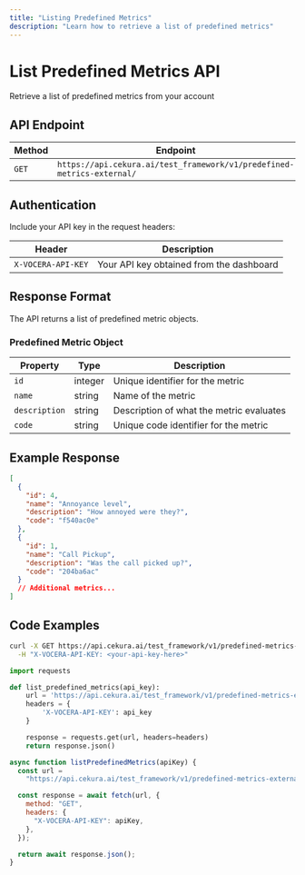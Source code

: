 ---
title: "Listing Predefined Metrics"
description: "Learn how to retrieve a list of predefined metrics"
---

# List Predefined Metrics API

Retrieve a list of predefined metrics from your account

## API Endpoint

| Method | Endpoint                                                               |
| ------ | ---------------------------------------------------------------------- |
| `GET`  | `https://api.cekura.ai/test_framework/v1/predefined-metrics-external/` |

## Authentication

Include your API key in the request headers:

| Header             | Description                              |
| ------------------ | ---------------------------------------- |
| `X-VOCERA-API-KEY` | Your API key obtained from the dashboard |

## Response Format

The API returns a list of predefined metric objects.

### Predefined Metric Object

| Property      | Type    | Description                              |
| ------------- | ------- | ---------------------------------------- |
| `id`          | integer | Unique identifier for the metric         |
| `name`        | string  | Name of the metric                       |
| `description` | string  | Description of what the metric evaluates |
| `code`        | string  | Unique code identifier for the metric    |

## Example Response

```json
[
  {
    "id": 4,
    "name": "Annoyance level",
    "description": "How annoyed were they?",
    "code": "f540ac0e"
  },
  {
    "id": 1,
    "name": "Call Pickup",
    "description": "Was the call picked up?",
    "code": "204ba6ac"
  }
  // Additional metrics...
]
```

## Code Examples

<CodeGroup>

```bash Curl
curl -X GET https://api.cekura.ai/test_framework/v1/predefined-metrics-external/ \
  -H "X-VOCERA-API-KEY: <your-api-key-here>"
```

```python Python
import requests

def list_predefined_metrics(api_key):
    url = 'https://api.cekura.ai/test_framework/v1/predefined-metrics-external/'
    headers = {
        'X-VOCERA-API-KEY': api_key
    }

    response = requests.get(url, headers=headers)
    return response.json()
```

```javascript JavaScript
async function listPredefinedMetrics(apiKey) {
  const url =
    "https://api.cekura.ai/test_framework/v1/predefined-metrics-external/";

  const response = await fetch(url, {
    method: "GET",
    headers: {
      "X-VOCERA-API-KEY": apiKey,
    },
  });

  return await response.json();
}
```

</CodeGroup>
